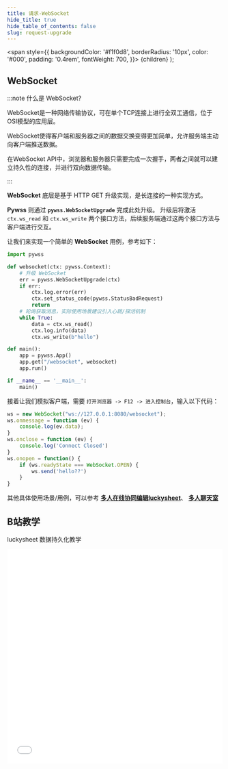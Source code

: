 ```yaml
---
title: 请求-WebSocket
hide_title: true
hide_table_of_contents: false
slug: request-upgrade
---
```


  <span
    style={{
      backgroundColor: '#f1f0d8',
      borderRadius: '10px',
      color: '#000',
      padding: '0.4rem',
      fontWeight: 700,
    }}>
    {children}
  </span>
);

## WebSocket

:::note 什么是 WebSocket?

WebSocket是一种网络传输协议，可在单个TCP连接上进行全双工通信，位于OSI模型的应用层。

WebSocket使得客户端和服务器之间的数据交换变得更加简单，允许服务端主动向客户端推送数据。

在WebSocket API中，浏览器和服务器只需要完成一次握手，两者之间就可以建立持久性的连接，并进行双向数据传输。

:::

**WebSocket** 底层是基于 <Highlight>HTTP GET</Highlight> 升级实现，是长连接的一种实现方式。

**Pywss** 则通过 **`pywss.WebSocketUpgrade`** 完成此处升级。
升级后将激活 `ctx.ws_read` 和 `ctx.ws_write` 两个接口方法，后续服务端通过这两个接口方法与客户端进行交互。

让我们来实现一个简单的 **WebSocket** 用例，参考如下：

```python title="服务端" showLineNumbers
import pywss

def websocket(ctx: pywss.Context):
    # 升级 WebSocket
    err = pywss.WebSocketUpgrade(ctx)
    if err:
        ctx.log.error(err)
        ctx.set_status_code(pywss.StatusBadRequest)
        return
    # 轮询获取消息，实际使用场景建议引入心跳/探活机制
    while True:
        data = ctx.ws_read()
        ctx.log.info(data)
        ctx.ws_write(b"hello")

def main():
    app = pywss.App()
    app.get("/websocket", websocket)
    app.run()

if __name__ == '__main__':
    main()
```

接着让我们模拟客户端，需要 `打开浏览器 -> F12 -> 进入控制台`，输入以下代码：

```js title="客户端" showLineNumbers
ws = new WebSocket("ws://127.0.0.1:8080/websocket");
ws.onmessage = function (ev) {
    console.log(ev.data);
}
ws.onclose = function (ev) {
    console.log('Connect Closed')
}
ws.onopen = function() {
    if (ws.readyState === WebSocket.OPEN) {
        ws.send('hello??')
    }
}
```

其他具体使用场景/用例，可以参考 [**多人在线协同编辑luckysheet**](https://github.com/czasg/pywss/tree/master/demo/luckysheet)、
[**多人聊天室**](https://github.com/czasg/pywss/tree/master/demo/chat)


## B站教学

luckysheet 数据持久化教学

<iframe
    src={"//player.bilibili.com/player.html?aid=475789777&bvid=BV1RK411R7S5&cid=912004142&page=1&autoplay=0"}
    scrolling="no"
    border="0"
    frameborder="no"
    framespacing="0"
    allowfullscreen="true"
    width="100%"
    height="500"
/>
